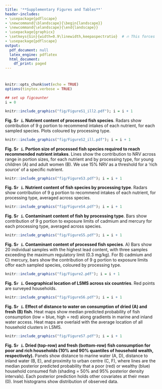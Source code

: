 ```yaml
---
title: '**Supplementary Figures and Tables**'
header-includes:
- \usepackage{pdflscape}
- \newcommand{\blandscape}{\begin{landscape}}
- \newcommand{\elandscape}{\end{landscape}}
- \usepackage{graphicx}
- \setkeys{Gin}{width=0.9\linewidth,keepaspectratio}  # 🔥 This forces figures to max 90% of the text width
- \usepackage{pdflscape}    
output:
  pdf_document: null
  latex_engine: pdflatex
  html_document:
    df_print: paged
---
```


# <manuscript title>

\newpage
```r
knitr::opts_chunk$set(echo = TRUE)
options(tinytex.verbose = TRUE)
```

```r
## set up figcounter
i = 0
```

```r
knitr::include_graphics("fig/FigureS1_ill2.pdf"); i = i + 1
```

**Fig. S`r i`. Nutrient content of processed fish species**. Radars show contribution of 9 g portion to recommend intakes of each nutrient, for each sampled species. Plots coloured by processing type.

\newpage

```r
knitr::include_graphics("fig/FigureS2_ill.pdf"); i = i + 1
```

**Fig. S`r i`. Portion size of processed fish species required to reach recommended nutrient intakes**. Lines show the contribution to NRV across range in portion sizes, for each nutrient and by processing type, for young children (A) and adult women (B). We use 15% NRV as a threshold for a 'rich source' of a specific nutrient.


\newpage
```r
knitr::include_graphics("fig/FigureS3.pdf"); i = i + 1
```

**Fig. S`r i`. Nutrient content of fish species by processing type**. Radars show contribution of 9 g portion to recommend intakes of each nutrient, for processing type, averaged across species.

\newpage
```r
knitr::include_graphics("fig/FigureS4.pdf"); i = i + 1
```

**Fig. S`r i`. Contaminant content of fish by processing type**. Bars show contribution of 9 g portion to exposure limits of cadmium and mercury for each processing type, averaged across species.

\newpage

```r
knitr::include_graphics("fig/FigureS5.pdf"); i = i + 1
```

**Fig. S`r i`. Contaminant content of processed fish species**. A) Bars show 20 individual samples with the highest lead content, with three samples exceeding the maximum regulatory limit (0.3 mg/kg). For B) cadmium and C) mercury, bars show the contribution of 9 g portion to exposure limits offor each sampled species, coloured by processing type.

\newpage

```r
knitr::include_graphics("fig/Figure2.pdf"); i = i + 1
```

**Fig. S`r i`. Geographical location of LSMS across six countries**. Red points are surveyed households.

\newpage

```r
knitr::include_graphics("fig/FigureS6.pdf"); i = i + 1
```

**Fig. S`r i`. Effect of distance to water on consumption of dried (A) and fresh (B) fish**. Heat maps show median predicted probability of fish consumption (low = blue, high = red) along gradients in marine and inland water access. Heat maps are overlaid with the average location of all household clusters in LSMS.

\newpage

```r
knitr::include_graphics("fig/FigureS7.pdf"); i = i + 1
```

**Fig. S`r i`. Dried (top-row) and fresh (bottom-row) fish consumption for poor and rich households  (10% and 90% quantiles of household wealth, respectively).** Panels show distance to marine water (A, D), distance to inland water (B, E), and proximity to urban centre (C, F), where lines are the median posterior predicted probability that a poor (red) or wealthy (blue) household consumed fish (shading = 50% and 95% posterior density intervals). Each posterior prediction holds other covariates at their mean (0). Inset histograms show distribution of observed data.
